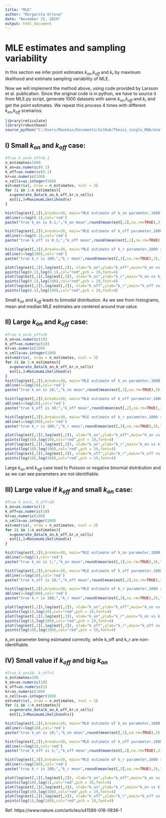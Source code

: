 ---
title: "MLE"
author: "Margarita Orlova"
date: "November 15, 2019"
output: html_document
---
# MLE estimates and sampling variability

In this section we infer point estimates $k_{on}$,$k_{off}$ and $k_r$ by maximum likelihood and estimate sampling variability of MLE. 

Now we will implement the method above, using code provided by Larsson et al. publication.
Since the original code is in python, we have to source it from MLE.py script, generate 1000 datasets with same $k_{on}$,$k_{off}$ and $k_r$ and get the point estimates. We repeat this process 4 times with different $k_{on}$,$k_{off}$ scenarios.

```{r, echo=FALSE}
library(reticulate)
library(robustbase)
source_python("C:/Users/Moonkin/Documents/GitHub/Thesis_single_RNA/analysis/MLE.py")
```


## I) Small $k_{on}$ and $k_{off}$ case:

```{r,echo=FALSE}
#True k_on=k_off=0.1
n_estimates=1000
k_on=as.numeric(0.1)
k_off=as.numeric(0.1)
kr=as.numeric(100)
n_cells=as.integer(100)
est=matrix(, nrow = n_estimates, ncol = 3)
for (i in 1:n_estimates){
  x=generate_data(k_on,k_off,kr,n_cells)
  est[i,]=MaximumLikelihood(x)
}

hist(log(est[,1]),breaks=30, main="MLE estimate of k_on parameter,1000 runs, true k_on=0.1, log scale", xlab="k_on MLE estimate")
abline(v=log(0.1),col='red')
paste("true k_on is 0.1;","k_on mean",round(mean(est[,1],na.rm=TRUE),3),"k_on median",round(median(est[,1],na.rm=TRUE),3))

hist(log(est[,2]),breaks=30, main="MLE estimate of k_off parameter,1000 runs, true k_off=0.1, log scale", xlab="k_off MLE estimate")
abline(v=log(0.1),col='red')
paste("true k_off is 0.1;","k_off mean",round(mean(est[,2],na.rm=TRUE),3),"k_off median",round(median(est[,2],na.rm=TRUE),3))

hist(log(est[,3]),breaks=30, main="MLE estimate of k_r parameter,1000 runs,true k_r=100, log scale", xlab="k_r MLE estimate")
abline(v=log(100),col='red')
paste("true k_r is 100;","k_r mean",round(mean(est[,3],na.rm=TRUE),3),"k_r median",round(median(est[,3],na.rm=TRUE),3))

plot(log(est[,1]),log(est[,2]), xlab="k_on",ylab="k_off",main="k_on vs k_off, log scale")
points(log(0.1),log(0.1),col="red",pch = 19,font=4)
plot(log(est[,1]),log(est[,3]), xlab="k_on",ylab="k_r",main="k_on vs k_r, log scale")
points(log(0.1),log(100),col="red",pch = 19,font=4)
plot(log(est[,2]),log(est[,3]), xlab="k_off",ylab="k_r",main="k_off vs k_r, log scale")
points(log(0.1),log(100),col="red",pch = 19,font=4)
```

Small $k_{on}$ and $k_{off}$ leads to bimodal distribution. As we see from histograms, mean and median MLE estimates are centered around true value.

## II) Large $k_{on}$ and $k_{off}$ case: 

```{r,echo=FALSE}
#True k_on=k_off=10
k_on=as.numeric(10)
k_off=as.numeric(10)
kr=as.numeric(100)
n_cells=as.integer(100)
est=matrix(, nrow = n_estimates, ncol = 3)
for (i in 1:n_estimates){
  x=generate_data(k_on,k_off,kr,n_cells)
  est[i,]=MaximumLikelihood(x)
}
hist(log(est[,1]),breaks=30, main="MLE estimate of k_on parameter,1000 runs, true k_on=10, log scale", xlab="k_on MLE estimate")
abline(v=log(10),col='red')
paste("true k_on is 10;","k_on mean",round(mean(est[,1],na.rm=TRUE),3),"k_on median",round(median(est[,1],na.rm=TRUE),3))

hist(log(est[,2]),breaks=30, main="MLE estimate of k_off parameter,1000 runs, true k_off=10, log scale", xlab="k_off MLE estimate")
abline(v=log(10),col='red')
paste("true k_off is 10;","k_off mean",round(mean(est[,2],na.rm=TRUE),3),"k_off median",round(median(est[,2],na.rm=TRUE),3))

hist(log(est[,3]),breaks=30, main="MLE estimate of k_r parameter,1000 runs, true k_r=100, log scale", xlab="k_r MLE estimate")
abline(v=log(100),col='red')
paste("true k_r is 100;","k_r mean",round(mean(est[,3],na.rm=TRUE),3),"k_r median",round(median(est[,3],na.rm=TRUE),3))

plot(log(est[,1]),log(est[,2]), xlab="k_on",ylab="k_off",main="k_on vs k_off, log scale")
points(log(10),log(10),col="red",pch = 19,font=4)
plot(log(est[,1]),log(est[,3]), xlab="k_on",ylab="k_r",main="k_on vs k_r, log scale")
points(log(10),log(100),col="red",pch = 19,font=4)
plot(log(est[,2]),log(est[,3]), xlab="k_off",ylab="k_r",main="k_off vs k_r, log scale")
points(log(10),log(100),col="red",pch = 19,font=4)
```

Large $k_{on}$ and $k_{off}$ case lead to Poisson or negative binomial distribution and as we can see parameters are not identifiable.  

## III) Large value if $k_{off}$ and small $k_{on}$ case:

```{r, echo=FALSE}
#True k_on=1, k_off=10
k_on=as.numeric(1)
k_off=as.numeric(10)
kr=as.numeric(100)
n_cells=as.integer(100)
est=matrix(, nrow = n_estimates, ncol = 3)
for (i in 1:n_estimates){
  x=generate_data(k_on,k_off,kr,n_cells)
  est[i,]=MaximumLikelihood(x)
}

hist(log(est[,1]),breaks=30, main="MLE estimate of k_on parameter,1000 runs, true k_on=1, log scale", xlab="k_on MLE estimate")
abline(v=log(1),col='red')
paste("true k_on is 1;","k_on mean",round(mean(est[,1],na.rm=TRUE),3),"k_on median",round(median(est[,1],na.rm=TRUE),3))

hist(log(est[,2]),breaks=30, main="MLE estimate of k_off parameter,1000 runs, true k_off=10, log scale", xlab="k_off MLE estimate")
abline(v=log(10),col='red')
paste("true k_off is 10;","k_off mean",round(mean(est[,2],na.rm=TRUE),3),"k_off median",round(median(est[,2],na.rm=TRUE),3))

hist(log(est[,3]),breaks=30, main="MLE estimate of k_r parameter,1000 runs, true k_r=100, log scale", xlab="k_r MLE estimate")
abline(v=log(100),col='red')
paste("true k_r is 100;","k_r mean",round(mean(est[,3],na.rm=TRUE),3),"k_r median",round(median(est[,3],na.rm=TRUE),3))

plot(log(est[,1]),log(est[,2]), xlab="k_on",ylab="k_off",main="k_on vs k_off, log scale")
points(log(1),log(10),col="red",pch = 19,font=4)
plot(log(est[,1]),log(est[,3]), xlab="k_on",ylab="k_r",main="k_on vs k_r, log scale")
points(log(1),log(100),col="red",pch = 19,font=4)
plot(log(est[,2]),log(est[,3]), xlab="k_off",ylab="k_r",main="k_off vs k_r, log scale")
points(log(10),log(100),col="red",pch = 19,font=4)
```

k_on parameter being estimated correctly, while k_off and k_r are non-identifiable.

## IV) Small value if $k_{off}$ and big $k_{on}$

```{r, echo=FALSE}
#True k_on=10, k_off=1
n_estimates=100
k_on=as.numeric(10)
k_off=as.numeric(1)
kr=as.numeric(100)
n_cells=as.integer(100)
est=matrix(, nrow = n_estimates, ncol = 3)
for (i in 1:n_estimates){
  x=generate_data(k_on,k_off,kr,n_cells)
  est[i,]=MaximumLikelihood(x)}

hist(log(est[,1]),breaks=30, main="MLE estimate of k_on parameter,1000 runs, true k_on=10, log scale", xlab="k_on MLE estimate")
abline(v=log(10),col='red')
paste("true k_on is 10;","k_on mean",round(mean(est[,1],na.rm=TRUE),3),"k_on median",round(median(est[,1],na.rm=TRUE),3))

hist(log(est[,2]),breaks=30, main="MLE estimate of k_off parameter,1000 runs, true k_off=1, log scale", xlab="k_off MLE estimate")
abline(v=log(1),col='red')
paste("true k_off is 1;","k_off mean",round(mean(est[,2],na.rm=TRUE),3),"k_off median",round(median(est[,2],na.rm=TRUE),3))

hist(log(est[,3]),breaks=30, main="MLE estimate of k_r parameter,1000 runs, true k_r=100, log scale", xlab="k_r MLE estimate")
abline(v=log(100),col='red')
paste("true k_r is 100;","k_r mean",round(mean(est[,3],na.rm=TRUE),3),"k_r median",round(median(est[,3],na.rm=TRUE),3))

plot(log(est[,1]),log(est[,2]), xlab="k_on",ylab="k_off",main="k_on vs k_off, log scale")
points(log(10),log(1),col="red",pch = 19,font=4)
plot(log(est[,1]),log(est[,3]), xlab="k_on",ylab="k_r",main="k_on vs k_r, log scale")
points(log(10),log(100),col="red",pch = 19,font=4)
plot(log(est[,2]),log(est[,3]), xlab="k_off",ylab="k_r",main="k_off vs k_r, log scale")
points(log(1),log(100),col="red",pch = 19,font=4)
```



Ref.
https://www.nature.com/articles/s41586-018-0836-1
